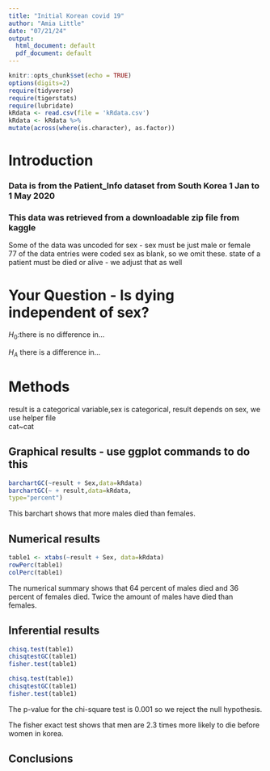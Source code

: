 ```yaml
---
title: "Initial Korean covid 19"
author: "Amia Little"
date: "07/21/24"
output:
  html_document: default
  pdf_document: default
---
```


```r
knitr::opts_chunk$set(echo = TRUE)
options(digits=2)
require(tidyverse)
require(tigerstats)
require(lubridate)
kRdata <- read.csv(file = 'kRdata.csv')
kRdata <- kRdata %>%
mutate(across(where(is.character), as.factor))

```

# Introduction



### Data is from the Patient_Info dataset from          South Korea 1 Jan to 1 May 2020  
### This data was retrieved from a downloadable zip file from kaggle  

Some of the data was uncoded for sex - sex must be just male or female  
77 of the data entries were coded sex  as blank, so we omit these.
state of a patient must be died or alive - we adjust that as well      
  
# Your Question - Is dying independent of sex?

$H_0$:there is no difference in...

$H_A$ there is a difference in...

# Methods
 
result is a categorical variable,sex is  categorical,
result depends on sex, we use helper file   
cat~cat     


## Graphical results - use ggplot commands to do this  

```r
barchartGC(~result + Sex,data=kRdata)
barchartGC(~ + result,data=kRdata,
type="percent")

```      
This barchart shows that more males died than females.

  





  
## Numerical results

```r
table1 <- xtabs(~result + Sex, data=kRdata)
rowPerc(table1)
colPerc(table1)
```
The numerical summary shows that 64 percent of males died and 36 percent of females died. 
Twice the amount of males have died than females.

## Inferential results 

```r
chisq.test(table1)
chisqtestGC(table1)
fisher.test(table1)
```




```r
chisq.test(table1)
chisqtestGC(table1)
fisher.test(table1)
```
The p-value for the chi-square test is 0.001 so we reject the null hypothesis.


The fisher exact test shows that men are 2.3 times more likely to die before women in korea.

## Conclusions





